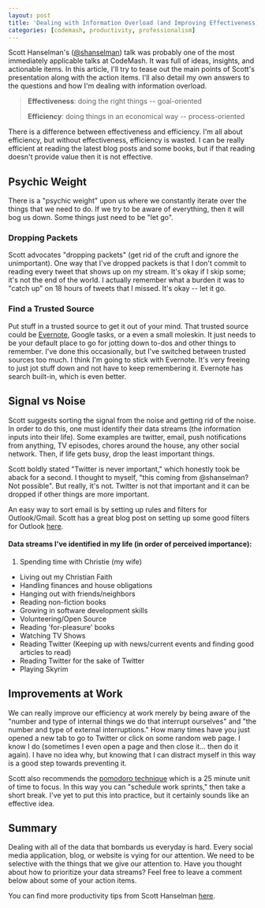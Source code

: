 ```yaml
---
layout: post
title: 'Dealing with Information Overload (and Improving Effectiveness) - The Takeaway'
categories: [codemash, productivity, professionalism]
---
```


Scott Hanselman's ([@shanselman](https://twitter.com/#!/shanselman)) talk was probably one of the most immediately applicable talks at CodeMash. It was full of ideas, insights, and actionable items. In this article, I'll try to tease out the main points of Scott's presentation along with the action items. I'll also detail my own answers to the questions and how I'm dealing with information overload.

> **Effectiveness**: doing the right things -- goal-oriented
>
> **Efficiency**: doing things in an economical way -- process-oriented

There is a difference between effectiveness and efficiency. I'm all about efficiency, but without effectiveness, efficiency is wasted. I can be really efficient at reading the latest blog posts and some books, but if that reading doesn't provide value then it is not effective.

## Psychic Weight

There is a "psychic weight" upon us where we constantly iterate over the things that we need to do. If we try to be aware of everything, then it will bog us down. Some things just need to be "let go".

### Dropping Packets

Scott advocates "dropping packets" (get rid of the cruft and ignore the unimportant). One way that I've dropped packets is that I don't commit to reading every tweet that shows up on my stream. It's okay if I skip some; it's not the end of the world. I actually remember what a burden it was to "catch up" on 18 hours of tweets that I missed. It's okay -- let it go.

### Find a Trusted Source

Put stuff in a trusted source to get it out of your mind. That trusted source could be [Evernote][evernote], Google tasks, or a even a small moleskin. It just needs to be your default place to go for jotting down to-dos and other things to remember. I've done this occasionally, but I've switched between trusted sources too much. I think I'm going to stick with Evernote. It's very freeing to just jot stuff down and not have to keep remembering it. Evernote has search built-in, which is even better.

## Signal vs Noise

Scott suggests sorting the signal from the noise and getting rid of the noise. In order to do this, one must identify their data streams (the information inputs into their life). Some examples are twitter, email, push notifications from anything, TV episodes, chores around the house, any other social network. Then, if life gets busy, drop the least important things.

Scott boldly stated "Twitter is never important," which honestly took be aback for a second. I thought to myself, "this coming from @shanselman? Not possible". But really, it's not. Twitter is not that important and it can be dropped if other things are more important.

An easy way to sort email is by setting up rules and filters for Outlook/Gmail. Scott has a great blog post on setting up some good filters for Outlook [here][filters].

#### Data streams I've identified in my life (in order of perceived importance):

1. Spending time with Christie (my wife)

- Living out my Christian Faith
- Handling finances and house obligations
- Hanging out with friends/neighbors
- Reading non-fiction books
- Growing in software development skills
- Volunteering/Open Source
- Reading 'for-pleasure' books
- Watching TV Shows
- Reading Twitter (Keeping up with news/current events and finding good articles to read)
- Reading Twitter for the sake of Twitter
- Playing Skyrim

## Improvements at Work

We can really improve our efficiency at work merely by being aware of the "number and type of internal things we do that interrupt ourselves" and "the number and type of external interruptions." How many times have you just opened a new tab to go to Twitter or click on some random web page. I know I do (sometimes I even open a page and then close it... then do it again). I have no idea why, but knowing that I can distract myself in this way is a good step towards preventing it.

Scott also recommends the [pomodoro technique][pomodoro] which is a 25 minute unit of time to focus. In this way you can "schedule work sprints," then take a short break. I've yet to put this into practice, but it certainly sounds like an effective idea.

## Summary

Dealing with all of the data that bombards us everyday is hard. Every social media application, blog, or website is vying for our attention. We need to be selective with the things that we give our attention to. Have you thought about how to prioritize your data streams? Feel free to leave a comment below about some of your action items.

You can find more productivity tips from Scott Hanselman [here][productivity-posts].

[filters]: http://www.hanselman.com/blog/TheThreeMostImportantOutlookRulesForProcessingMail.aspx
[evernote]: http://www.evernote.com
[pomodoro]: http://www.pomodorotechnique.com/
[productivity-posts]: http://www.hanselman.com/blog/CategoryView.aspx?category=Productivity
